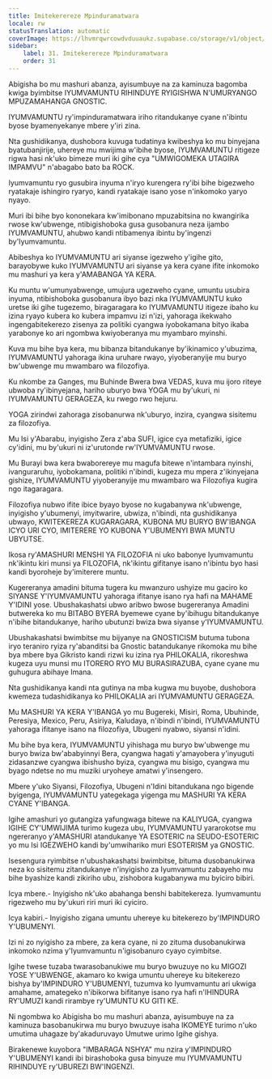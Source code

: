 ```yaml
---
title: Imitekerereze Mpinduramatwara
locale: rw
statusTranslation: automatic
coverImage: https://lhvmrqwrcowdvduuaukz.supabase.co/storage/v1/object/public/strapi-uploads/small_cover-educacion-fundamental.webp-2d51a7828a2b1309555be27f7e2a61a0.webp
sidebar:
    label: 31. Imitekerereze Mpinduramatwara
    order: 31
---
```

Abigisha bo mu mashuri abanza, ayisumbuye na za kaminuza bagomba kwiga byimbitse IYUMVAMUNTU RIHINDUYE RYIGISHWA N'UMURYANGO MPUZAMAHANGA GNOSTIC.

IYUMVAMUNTU ry'impinduramatwara iriho ritandukanye cyane n'ibintu byose byamenyekanye mbere y'iri zina.

Nta gushidikanya, dushobora kuvuga tudatinya kwibeshya ko mu binyejana byatubanjirije, uhereye mu mwijima w'ibihe byose, IYUMVAMUNTU ritigeze rigwa hasi nk'uko bimeze muri iki gihe cya "UMWIGOMEKA UTAGIRA IMPAMVU" n'abagabo bato ba ROCK.

Iyumvamuntu ryo gusubira inyuma n'iryo kurengera ry'ibi bihe bigezweho ryatakaje ishingiro ryaryo, kandi ryatakaje isano yose n'inkomoko yaryo nyayo.

Muri ibi bihe byo kononekara kw'imibonano mpuzabitsina no kwangirika rwose kw'ubwenge, ntibigishoboka gusa gusobanura neza ijambo IYUMVAMUNTU, ahubwo kandi ntibamenya ibintu by'ingenzi by'Iyumvamuntu.

Abibeshya ko IYUMVAMUNTU ari siyanse igezweho y'igihe gito, barayobywe kuko IYUMVAMUNTU ari siyanse ya kera cyane ifite inkomoko mu mashuri ya kera y'AMABANGA YA KERA.

Ku muntu w'umunyabwenge, umujura ugezweho cyane, umuntu usubira inyuma, ntibishoboka gusobanura ibyo bazi nka IYUMVAMUNTU kuko uretse iki gihe tugezemo, biragaragara ko IYUMVAMUNTU itigeze ibaho ku izina ryayo kubera ko kubera impamvu izi n'izi, yahoraga ikekwaho ingengabitekerezo zisenya za politiki cyangwa iyobokamana bityo ikaba yarabonye ko ari ngombwa kwiyoberanya mu myambaro myinshi.

Kuva mu bihe bya kera, mu bibanza bitandukanye by'ikinamico y'ubuzima, IYUMVAMUNTU yahoraga ikina uruhare rwayo, yiyoberanyije mu buryo bw'ubwenge mu mwambaro wa filozofiya.

Ku nkombe za Ganges, mu Buhinde Bwera bwa VEDAS, kuva mu ijoro riteye ubwoba ry'ibinyejana, hariho uburyo bwa YOGA mu by'ukuri, ni IYUMVAMUNTU GERAGEZA, ku rwego rwo hejuru.

YOGA zirindwi zahoraga zisobanurwa nk'uburyo, inzira, cyangwa sisitemu za filozofiya.

Mu Isi y'Abarabu, inyigisho Zera z'aba SUFI, igice cya metafiziki, igice cy'idini, mu by'ukuri ni iz'urutonde rw'IYUMVAMUNTU rwose.

Mu Burayi bwa kera bwaborereye mu magufa bitewe n'intambara nyinshi, ivanguraruhu, iyobokamana, politiki n'ibindi, kugeza mu mpera z'ikinyejana gishize, IYUMVAMUNTU yiyoberanyije mu mwambaro wa Filozofiya kugira ngo itagaragara.

Filozofiya nubwo ifite ibice byayo byose no kugabanywa nk'ubwenge, inyigisho y'ubumenyi, imyitwarire, ubwiza, n'ibindi, nta gushidikanya ubwayo, KWITEKEREZA KUGARAGARA, KUBONA MU BURYO BW'IBANGA ICYO URI CYO, IMITERERE YO KUBONA Y'UBUMENYI BWA MUNTU UBYUTSE.

Ikosa ry'AMASHURI MENSHI YA FILOZOFIA ni uko babonye Iyumvamuntu nk'ikintu kiri munsi ya FILOZOFIA, nk'ikintu gifitanye isano n'ibintu byo hasi kandi byoroheje by'imiterere muntu.

Kugereranya amadini bituma tugera ku mwanzuro ushyize mu gaciro ko SIYANSE Y'IYUMVAMUNTU yahoraga ifitanye isano rya hafi na MAHAME Y'IDINI yose. Ubushakashatsi ubwo aribwo bwose bugereranya Amadini butwereka ko mu BITABO BYERA byemewe cyane by'ibihugu bitandukanye n'ibihe bitandukanye, hariho ubutunzi bwiza bwa siyanse y'IYUMVAMUNTU.

Ubushakashatsi bwimbitse mu bijyanye na GNOSTICISM butuma tubona iryo teraniro ryiza ry'abanditsi ba Gnostic batandukanye rikomoka mu bihe bya mbere bya Gikristo kandi rizwi ku izina rya PHILOKALIA, rikoreshwa kugeza uyu munsi mu ITORERO RYO MU BURASIRAZUBA, cyane cyane mu guhugura abihaye Imana.

Nta gushidikanya kandi nta gutinya na mba kugwa mu buyobe, dushobora kwemeza tudashidikanya ko PHILOKALIA ari IYUMVAMUNTU GERAGEZA.

Mu MASHURI YA KERA Y'IBANGA yo mu Bugereki, Misiri, Roma, Ubuhinde, Peresiya, Mexico, Peru, Asiriya, Kaludaya, n'ibindi n'ibindi, IYUMVAMUNTU yahoraga ifitanye isano na filozofiya, Ubugeni nyabwo, siyansi n'idini.

Mu bihe bya kera, IYUMVAMUNTU yihishaga mu buryo bw'ubwenge mu buryo bwiza bw'ababyinnyi Bera, cyangwa hagati y'amayobera y'inyuguti zidasanzwe cyangwa ibishusho byiza, cyangwa mu bisigo, cyangwa mu byago ndetse no mu muziki uryoheye amatwi y'insengero.

Mbere y'uko Siyansi, Filozofiya, Ubugeni n'Idini bitandukana ngo bigende byigenga, IYUMVAMUNTU yategekaga yigenga mu MASHURI YA KERA CYANE Y'IBANGA.

Igihe amashuri yo gutangiza yafungwaga bitewe na KALIYUGA, cyangwa IGIHE CY'UMWIJIMA turimo kugeza ubu, IYUMVAMUNTU yararokotse mu ngereranyo y'AMASHURI atandukanye YA ESOTERIC na SEUDO-ESOTERIC yo mu Isi IGEZWEHO kandi by'umwihariko muri ESOTERISM ya GNOSTIC.

Isesengura ryimbitse n'ubushakashatsi bwimbitse, bituma dusobanukirwa neza ko sisitemu zitandukanye n'inyigisho za Iyumvamuntu zabayeho mu bihe byashize kandi zikiriho ubu, zishobora kugabanywa mu byiciro bibiri.

Icya mbere.- Inyigisho nk'uko abahanga benshi babitekereza. Iyumvamuntu rigezweho mu by'ukuri riri muri iki cyiciro.

Icya kabiri.- Inyigisho zigana umuntu uhereye ku bitekerezo by'IMPINDURO Y'UBUMENYI.

Izi ni zo nyigisho za mbere, za kera cyane, ni zo zituma dusobanukirwa inkomoko nzima y'Iyumvamuntu n'igisobanuro cyayo cyimbitse.

Igihe twese tuzaba twarasobanukiwe mu buryo bwuzuye no ku MIGOZI YOSE Y'UBWENGE, akamaro ko kwiga umuntu uhereye ku bitekerezo bishya by'IMPINDURO Y'UBUMENYI, tuzumva ko Iyumvamuntu ari ukwiga amahame, amategeko n'ibikorwa bifitanye isano rya hafi n'IHINDURA RY'UMUZI kandi rirambye ry'UMUNTU KU GITI KE.

Ni ngombwa ko Abigisha bo mu mashuri abanza, ayisumbuye na za kaminuza basobanukirwa mu buryo bwuzuye isaha IKOMEYE turimo n'uko umutima uhagaze by'akaduruvayo Umutwe urimo Igihe gishya.

Birakenewe kuyobora "IMBARAGA NSHYA" mu nzira y'IMPINDURO Y'UBUMENYI kandi ibi birashoboka gusa binyuze mu IYUMVAMUNTU RIHINDUYE ry'UBUREZI BW'INGENZI.

